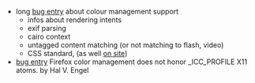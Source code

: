 *long [https://bugzilla.mozilla.org/show_bug.cgi?id=16769 bug entry] about colour management support
** infos about rendering intents
** exif parsing
** cairo context
** untagged content matching (or not matching to flash, video)
** CSS standard, (as well [[Standards#File_Formats|on site]])
* [https://bugzilla.mozilla.org/show_bug.cgi?id=462398 bug entry] Firefox color management does not honor _ICC_PROFILE X11 atoms. by Hal V. Engel